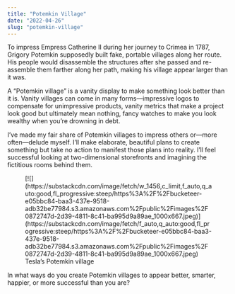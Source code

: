 ```yaml
---
title: "Potemkin Village"
date: "2022-04-26"
slug: "potemkin-village"
---
```


To impress Empress Catherine II during her journey to Crimea in 1787, Grigory Potemkin supposedly built fake, portable villages along her route. His people would disassemble the structures after she passed and re-assemble them farther along her path, making his village appear larger than it was.

A “Potemkin village” is a vanity display to make something look better than it is. Vanity villages can come in many forms—impressive logos to compensate for unimpressive products, vanity metrics that make a project look good but ultimately mean nothing, fancy watches to make you look wealthy when you’re drowning in debt.

I’ve made my fair share of Potemkin villages to impress others or—more often—delude myself. I’ll make elaborate, beautiful plans to create something but take no action to manifest those plans into reality. I’ll feel successful looking at two-dimensional storefronts and imagining the fictitious rooms behind them.

<div class="wp-block-image"><figure class="aligncenter">[![](https://substackcdn.com/image/fetch/w_1456,c_limit,f_auto,q_auto:good,fl_progressive:steep/https%3A%2F%2Fbucketeer-e05bbc84-baa3-437e-9518-adb32be77984.s3.amazonaws.com%2Fpublic%2Fimages%2F0872747d-2d39-4811-8c41-ba995d9a89ae_1000x667.jpeg)](https://substackcdn.com/image/fetch/f_auto,q_auto:good,fl_progressive:steep/https%3A%2F%2Fbucketeer-e05bbc84-baa3-437e-9518-adb32be77984.s3.amazonaws.com%2Fpublic%2Fimages%2F0872747d-2d39-4811-8c41-ba995d9a89ae_1000x667.jpeg)<figcaption>Tesla’s Potemkin village</figcaption></figure></div>In what ways do you create Potemkin villages to appear better, smarter, happier, or more successful than you are?